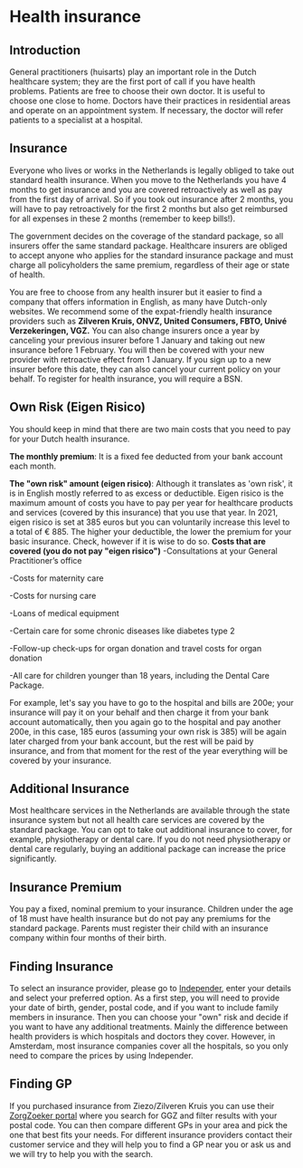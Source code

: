 
# Health insurance
## Introduction
General practitioners (huisarts) play an important role in the Dutch healthcare system; they are
the first port of call if you have health problems. Patients are free to choose their own doctor. It is useful to choose one close to home. Doctors have their practices in residential areas and operate on an appointment system. If necessary, the doctor will refer patients to a specialist at a hospital.

## Insurance
Everyone who lives or works in the Netherlands is legally obliged to take out standard
health insurance. When you move to the Netherlands you have 4 months to get insurance and you are covered retroactively as well as pay from the first day of arrival. So if you took out insurance after 2 months, you will have to pay retroactively for the first 2 months but also get reimbursed for all expenses in these 2 months (remember to keep bills!).

The government decides on the coverage of the standard package, so all insurers offer the same standard package. Healthcare insurers are obliged to accept anyone who applies for the standard insurance package and must charge all policyholders the same premium, regardless of their age or state of health.

You are free to choose from any health insurer but it easier to find a company that offers information in English, as many have Dutch-only websites. We recommend some of the expat-friendly health insurance providers such as **Zilveren Kruis, ONVZ, United Consumers, FBTO, Univé Verzekeringen, VGZ.** You can also change insurers once a year by canceling your previous insurer before 1 January and taking out new insurance before 1 February. You will then be covered with your new provider with retroactive effect from 1 January. If you sign up to a new insurer before this date, they can also cancel your current policy on your behalf. To register for health insurance, you will require a BSN.

## Own Risk (Eigen Risico)
You should keep in mind that there are two main costs that you need to pay for your Dutch health insurance.

**The monthly premium**: It is a fixed fee deducted from your bank account each month. 

**The "own risk" amount (eigen risico)**: Although it translates as 'own risk', it is in English mostly referred to as excess or deductible. Eigen risico is the maximum amount of costs you have to pay per year for healthcare products and services (covered by this insurance) that you use that year. In 2021, eigen risico is set at 385 euros but you can voluntarily increase this level to a total of € 885. The higher your deductible, the lower the premium for your basic insurance. Check, however if it is wise to do so. 
**Costs that are covered (you do not pay "eigen risico")** 
-Consultations at your General Practitioner’s office 

-Costs for maternity care

-Costs for nursing care

-Loans of medical equipment

-Certain care for some chronic diseases like diabetes type 2

-Follow-up check-ups for organ donation and travel costs for organ donation

-All care for children younger than 18 years, including the Dental Care Package.

For example, let's say you have to go to the hospital and bills are 200e; your insurance will pay it on your behalf and then charge it from your bank account automatically, then you again go to the hospital and pay another 200e, in this case, 185 euros (assuming your own risk is 385) will be again later charged from your bank account, but the rest will be paid by insurance, and from that moment for the rest of the year everything will be covered by your insurance.

## Additional Insurance
Most healthcare services in the Netherlands are available through the state insurance system but not all health care services are covered by the standard package. You can opt to take out additional insurance to cover, for example, physiotherapy or dental care. If you do not need physiotherapy or dental care regularly, buying an additional package can increase the price significantly.  

## Insurance Premium
You pay a fixed, nominal premium to your insurance. Children under the age of 18 must have health insurance but do not pay any premiums for the standard package. Parents must register their child with an insurance company within four months of their birth.

## Finding Insurance
To select an insurance provider, please go to [Independer](https://www.independer.nl/zorgverzekering/intro.aspx), enter your details and select your preferred option. As a first step, you will need to provide your date of birth, gender, postal code, and if you want to include family members in insurance. Then you can choose your "own" risk and decide if you want to have any additional treatments. Mainly the difference between health providers is which hospitals and doctors they cover. However, in Amsterdam, most insurance companies cover all the hospitals, so you only need to compare the prices by using Independer.    

## Finding GP
If you purchased insurance from Ziezo/Zilveren Kruis you can use their [ZorgZoeker portal](https://zorgzoeker.zilverenkruis.nl/) where you search for GGZ and filter results with your postal code. You can then compare different GPs in your area and pick the one that best fits your needs. For different insurance providers contact their customer service and they will help you to find a GP near you or ask us and we will try to help you with the search.

